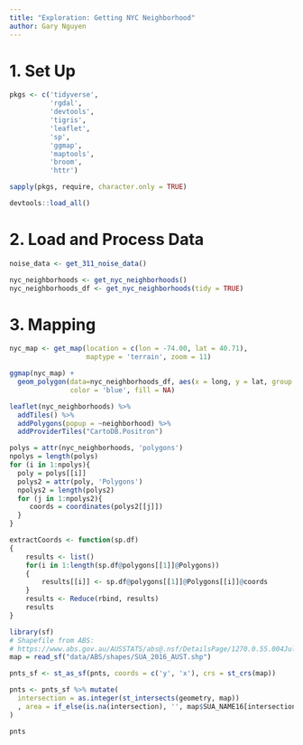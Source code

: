 ```yaml
---
title: "Exploration: Getting NYC Neighborhood"
author: Gary Nguyen
---
```


# 1. Set Up

```r
pkgs <- c('tidyverse',
          'rgdal',
          'devtools',
          'tigris',
          'leaflet',
          'sp',
          'ggmap',
          'maptools',
          'broom',
          'httr')

sapply(pkgs, require, character.only = TRUE)
```

```r
devtools::load_all()
```

# 2. Load and Process Data

```r
noise_data <- get_311_noise_data()
```

```r
nyc_neighborhoods <- get_nyc_neighborhoods()
nyc_neighborhoods_df <- get_nyc_neighborhoods(tidy = TRUE)
```

# 3. Mapping

```r
nyc_map <- get_map(location = c(lon = -74.00, lat = 40.71), 
                   maptype = 'terrain', zoom = 11)

ggmap(nyc_map) + 
  geom_polygon(data=nyc_neighborhoods_df, aes(x = long, y = lat, group = group), 
               color = 'blue', fill = NA)
```

```r
leaflet(nyc_neighborhoods) %>%
  addTiles() %>% 
  addPolygons(popup = ~neighborhood) %>%
  addProviderTiles("CartoDB.Positron")
```

```r
polys = attr(nyc_neighborhoods, 'polygons')
npolys = length(polys)
for (i in 1:npolys){
  poly = polys[[i]]
  polys2 = attr(poly, 'Polygons')
  npolys2 = length(polys2)
  for (j in 1:npolys2){
     coords = coordinates(polys2[[j]])
  }
}

extractCoords <- function(sp.df)
{
    results <- list()
    for(i in 1:length(sp.df@polygons[[1]]@Polygons))
    {
        results[[i]] <- sp.df@polygons[[1]]@Polygons[[i]]@coords
    }
    results <- Reduce(rbind, results)
    results
}
```

```r
library(sf)
# Shapefile from ABS: 
# https://www.abs.gov.au/AUSSTATS/abs@.nsf/DetailsPage/1270.0.55.004July%202016?OpenDocument
map = read_sf("data/ABS/shapes/SUA_2016_AUST.shp")

pnts_sf <- st_as_sf(pnts, coords = c('y', 'x'), crs = st_crs(map))

pnts <- pnts_sf %>% mutate(
  intersection = as.integer(st_intersects(geometry, map))
  , area = if_else(is.na(intersection), '', map$SUA_NAME16[intersection])
) 

pnts
```










